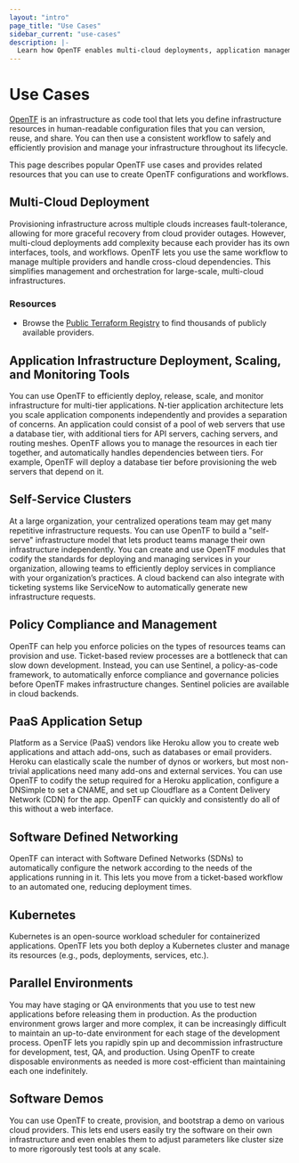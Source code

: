 ```yaml
---
layout: "intro"
page_title: "Use Cases"
sidebar_current: "use-cases"
description: |-
  Learn how OpenTF enables multi-cloud deployments, application management, policy compliance, and self-service infrastructure.
---
```


# Use Cases

[OpenTF](/opentf/intro) is an infrastructure as code tool that lets you define infrastructure resources in human-readable configuration files that you can version, reuse, and share. You can then use a consistent workflow to safely and efficiently provision and manage your infrastructure throughout its lifecycle.

This page describes popular OpenTF use cases and provides related resources that you can use to create OpenTF configurations and workflows.

## Multi-Cloud Deployment

Provisioning infrastructure across multiple clouds increases fault-tolerance, allowing for more graceful recovery from cloud provider outages. However, multi-cloud deployments add complexity because each provider has its own interfaces, tools, and workflows. OpenTF lets you use the same workflow to manage multiple providers and handle cross-cloud dependencies. This simplifies management and orchestration for large-scale, multi-cloud infrastructures.

### Resources

- Browse the [Public Terraform Registry](https://registry.terraform.io/browse/providers) to find thousands of publicly available providers.

## Application Infrastructure Deployment, Scaling, and Monitoring Tools

You can use OpenTF to efficiently deploy, release, scale, and monitor infrastructure for multi-tier applications. N-tier application architecture lets you scale application components independently and provides a separation of concerns. An application could consist of a pool of web servers that use a database tier, with additional tiers for API servers, caching servers, and routing meshes. OpenTF allows you to manage the resources in each tier together, and automatically handles dependencies between tiers. For example, OpenTF will deploy a database tier before provisioning the web servers that depend on it.

## Self-Service Clusters

At a large organization, your centralized operations team may get many repetitive infrastructure requests. You can use OpenTF to build a "self-serve" infrastructure model that lets product teams manage their own infrastructure independently. You can create and use OpenTF modules that codify the standards for deploying and managing services in your organization, allowing teams to efficiently deploy services in compliance with your organization’s practices. A cloud backend can also integrate with ticketing systems like ServiceNow to automatically generate new infrastructure requests.

## Policy Compliance and Management

OpenTF can help you enforce policies on the types of resources teams can provision and use. Ticket-based review processes are a bottleneck that can slow down development. Instead, you can use Sentinel, a policy-as-code framework, to automatically enforce compliance and governance policies before OpenTF makes infrastructure changes. Sentinel policies are available in cloud backends.

## PaaS Application Setup

Platform as a Service (PaaS) vendors like Heroku allow you to create web applications and attach add-ons, such as databases or email providers. Heroku can elastically scale the number of dynos or workers, but most non-trivial applications need many add-ons and external services. You can use OpenTF to codify the setup required for a Heroku application, configure a DNSimple to set a CNAME, and set up Cloudflare as a Content Delivery Network (CDN) for the app. OpenTF can quickly and consistently do all of this without a web interface.

## Software Defined Networking

OpenTF can interact with Software Defined Networks (SDNs) to automatically configure the network according to the needs of the applications running in it. This lets you move from a ticket-based workflow to an automated one, reducing deployment times.

## Kubernetes

Kubernetes is an open-source workload scheduler for containerized applications. OpenTF lets you both deploy a Kubernetes cluster and manage its resources (e.g., pods, deployments, services, etc.).

## Parallel Environments

You may have staging or QA environments that you use to test new applications before releasing them in production. As the production environment grows larger and more complex, it can be increasingly difficult to maintain an up-to-date environment for each stage of the development process. OpenTF lets you rapidly spin up and decommission infrastructure for development, test, QA, and production. Using OpenTF to create disposable environments as needed is more cost-efficient than maintaining each one indefinitely.

## Software Demos

You can use OpenTF to create, provision, and bootstrap a demo on various cloud providers. This lets end users easily try the software on their own infrastructure and even enables them to adjust parameters like cluster size to more rigorously test tools at any scale.
